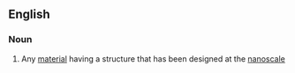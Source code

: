 ==English==

===Noun===
{{en-noun}}

# Any [[material]] having a structure that has been designed at the [[nanoscale]]